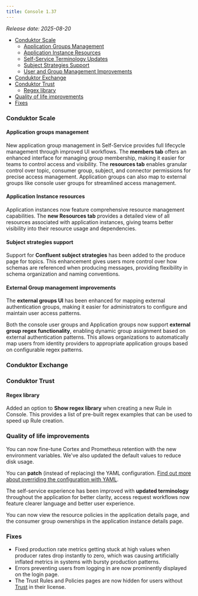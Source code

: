 ```yaml
---
title: Console 1.37
---
```


_Release date: 2025-08-20_

- [Conduktor Scale](#conduktor-scale)
  - [Application Groups Management](#application-groups-management)
  - [Application Instance Resources](#application-instance-resources)
  - [Self-Service Terminology Updates](#self-service-terminology-updates)
  - [Subject Strategies Support](#subject-strategies-support)
  - [User and Group Management Improvements](#user-and-group-management-improvements)
- [Conduktor Exchange](#conduktor-exchange)
- [Conduktor Trust](#conduktor-trust)
  - [Regex library](#regex-library)
- [Quality of life improvements](#quality-of-life-improvements)
- [Fixes](#fixes)

### Conduktor Scale

#### Application groups management

New application group management in Self-Service provides full lifecycle management through improved UI workflows. The **members tab** offers an enhanced interface for managing group membership, making it easier for teams to control access and visibility. The **resources tab** enables granular control over topic, consumer group, subject, and connector permissions for precise access management. Application groups can also map to external groups like console user groups for streamlined access management. 

#### Application Instance resources

Application instances now feature comprehensive resource management capabilities. The **new Resources tab** provides a detailed view of all resources associated with application instances, giving teams better visibility into their resource usage and dependencies.


#### Subject strategies support

Support for **Confluent subject strategies** has been added to the produce page for topics. This enhancement gives users more control over how schemas are referenced when producing messages, providing flexibility in schema organization and naming conventions.


#### External Group management improvements

The **external groups UI** has been enhanced for mapping external authentication groups, making it easier for administrators to configure and maintain user access patterns.

Both the console user groups and Application groups now support **external group regex functionality**, enabling dynamic group assignment based on external authentication patterns. This allows organizations to automatically map users from identity providers to appropriate application groups based on configurable regex patterns.

### Conduktor Exchange

### Conduktor Trust

#### Regex library

Added an option to **Show regex library** when creating a new Rule in Console. This provides a list of pre-built regex examples that can be used to speed up Rule creation.

### Quality of life improvements

You can now fine-tune Cortex and Prometheus retention with the new environment variables. We've also updated the default values to reduce disk usage.

You can **patch** (instead of replacing) the YAML configuration. [Find out more about overriding the configuration with YAML](/guide/conduktor-in-production/deploy-artifacts/deploy-cortex#overriding-with-yaml).

The self-service experience has been improved with **updated terminology** throughout the application for better clarity, access request workflows now feature clearer language and better user experience.

You can now view the resource policies in the application details page, and the consumer group ownerships in the application instance details page.


### Fixes

- Fixed production rate metrics getting stuck at high values when producer rates drop instantly to zero, which was causing artificially inflated metrics in systems with bursty production patterns.
- Errors preventing users from logging in are now prominently displayed on the login page.
- The Trust Rules and Policies pages are now hidden for users without [Trust](https://conduktor.io/trust) in their license.
